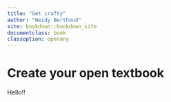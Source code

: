 ```yaml
---
title: "Get crafty"
author: "Heidy Berthoud"
site: bookdown::bookdown_site
documentclass: book
classoption: openany
---
```


# Create your open textbook

Hello!!
